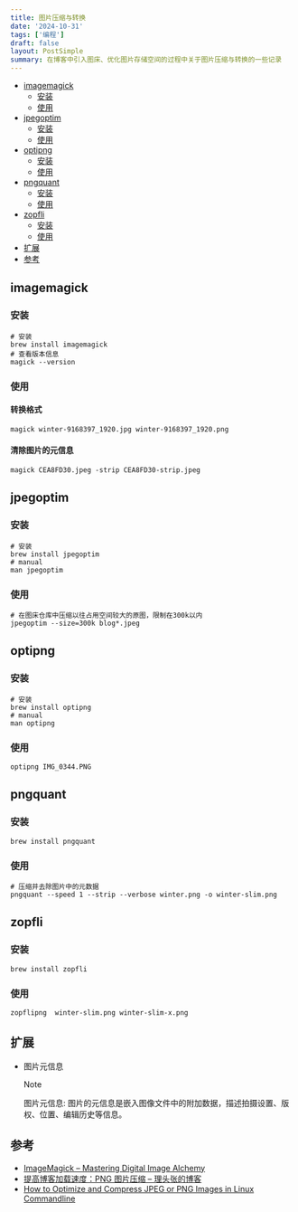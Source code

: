 ```yaml
---
title: 图片压缩与转换
date: '2024-10-31'
tags: ['编程']
draft: false
layout: PostSimple
summary: 在博客中引入图床、优化图片存储空间的过程中关于图片压缩与转换的一些记录
---
```


- [imagemagick](#imagemagick)
  - [安装](#安装)
  - [使用](#使用)
- [jpegoptim](#jpegoptim)
  - [安装](#安装)
  - [使用](#使用)
- [optipng](#optipng)
  - [安装](#安装)
  - [使用](#使用)
- [pngquant](#pngquant)
  - [安装](#安装)
  - [使用](#使用)
- [zopfli](#zopfli)
  - [安装](#安装)
  - [使用](#使用)
- [扩展](#扩展)
- [参考](#参考)

## imagemagick

### 安装

```shell
# 安装
brew install imagemagick
# 查看版本信息
magick --version
```

### 使用

#### 转换格式

```shell
magick winter-9168397_1920.jpg winter-9168397_1920.png
```

#### 清除图片的元信息

```shell
magick CEA8FD30.jpeg -strip CEA8FD30-strip.jpeg
```

## jpegoptim

### 安装

```shell
# 安装
brew install jpegoptim
# manual
man jpegoptim
```

### 使用

```shell
# 在图床仓库中压缩以往占用空间较大的原图，限制在300k以内
jpegoptim --size=300k blog*.jpeg
```

## optipng

### 安装

```shell
# 安装
brew install optipng
# manual
man optipng
```

### 使用

```shell
optipng IMG_0344.PNG
```

## pngquant

### 安装

```shell
brew install pngquant
```

### 使用

```shell
# 压缩并去除图片中的元数据
pngquant --speed 1 --strip --verbose winter.png -o winter-slim.png
```

## zopfli

### 安装

```shell
brew install zopfli
```

### 使用

```shell
zopflipng  winter-slim.png winter-slim-x.png
```

## 扩展

- 图片元信息
  > [!NOTE]
  > 图片元信息: 图片的元信息是嵌入图像文件中的附加数据，描述拍摄设置、版权、位置、编辑历史等信息。

## 参考

- [ImageMagick – Mastering Digital Image Alchemy](https://imagemagick.org/)
- [提高博客加载速度：PNG 图片压缩 – 理头张的博客](https://www.littlezhang.com/2022/01/%E6%8F%90%E9%AB%98%E5%8D%9A%E5%AE%A2%E5%8A%A0%E8%BD%BD%E9%80%9F%E5%BA%A6png-%E5%9B%BE%E7%89%87%E5%8E%8B%E7%BC%A9/)
- [How to Optimize and Compress JPEG or PNG Images in Linux Commandline](https://www.tecmint.com/optimize-and-compress-jpeg-or-png-batch-images-linux-commandline/)
